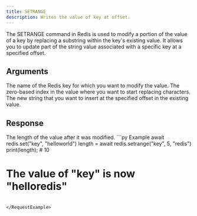```yaml
---
title: SETRANGE
description: Writes the value of key at offset.
---
```


The SETRANGE command in Redis is used to modify a portion of the value of a key by replacing a substring within the key's existing value. It allows you to update part of the string value associated with a specific key at a specified offset.

## Arguments

<ParamField body="key" type="string" required>
The name of the Redis key for which you want to modify the value.
</ParamField>

<ParamField body="offset" type="integer" required>
The zero-based index in the value where you want to start replacing characters.
</ParamField>

<ParamField body="value" type="string" required>
  The new string that you want to insert at the specified offset in the existing value.
</ParamField>

  
## Response

<ResponseField type="integer" required>
  The length of the value after it was modified.
</ResponseField>

<RequestExample>
```py Example
await redis.set("key", "helloworld")
length = await redis.setrange("key", 5, "redis")
print(length); # 10

# The value of "key" is now "helloredis"
```

</RequestExample>
